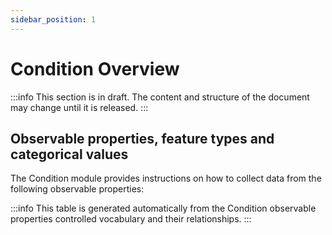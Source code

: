 ```yaml
---
sidebar_position: 1
---
```



# Condition Overview

:::info
This section is in draft. The content and structure of the document may change until it is released.
:::

## Observable properties, feature types and categorical values

The Condition module provides instructions on how to collect data from the following observable properties:

<OverviewTable moduleOpCollectionUri="https://linked.data.gov.au/def/nrm/1d6ca60e-4371-4248-a383-5d4bd4d88c65" />

:::info
This table is generated automatically from the Condition observable properties controlled vocabulary and their relationships.
:::
